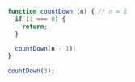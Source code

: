 ```js showLineNumbers /if (1 === 0) {/ copy
function countDown (n) { // n = 1
  if (1 === 0) {
    return;
  }
 
  countDown(n - 1);
}

countDown(3);
```
